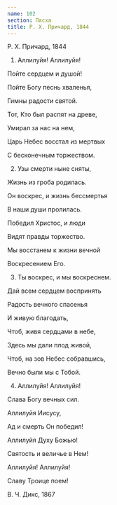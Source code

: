 ```yaml
---
name: 102
section: Пасха
title: Р. Х. Причард, 1844
---
```

Р. Х. Причард, 1844


1. Аллилуйя! Аллилуйя!

Пойте сердцем и душой!

Пойте Богу песнь хваленья,

Гимны радости святой.

Тот, Кто был распят на древе,

Умирал за нас на нем,

Царь Небес восстал из мертвых

С бесконечным торжеством.


2. Узы смерти ныне сняты,

Жизнь из гроба родилась.

Он воскрес, и жизнь бессмертья

В наши души пролилась.

Победил Христос, и люди

Видят правды торжество.

Мы восстанем к жизни вечной

Воскресением Его.


3. Ты воскрес, и мы воскреснем.

Дай всем сердцем воспринять

Радость вечного спасенья

И живую благодать,

Чтоб, живя сердцами в небе,

Здесь мы дали плод живой,

Чтоб, на зов Небес собравшись,

Вечно были мы с Тобой.


4. Аллилуйя! Аллилуйя!

Слава Богу вечных сил.

Аллилуйя Иисусу,

Ад и смерть Он победил!

Аллилуйя Духу Божью!

Святость и величье в Нем! 

Аллилуйя! Аллилуйя!

Славу Троице поем!


В. Ч. Дикс, 1867